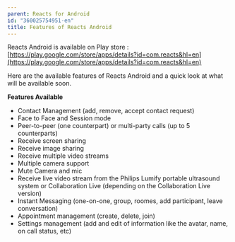 ```yaml
---
parent: Reacts for Android
id: "360025754951-en"
title: Features of Reacts Android
---
```

Reacts Android is available on Play store :[https://play.google.com/store/apps/details?id=com.reacts&hl=en](https://play.google.com/store/apps/details?id=com.reacts&hl=en)

Here are the available features of Reacts Android and a quick look at what will be available soon.

**Features Available**

*   Contact Management (add, remove, accept contact request)
*   Face to Face and Session mode
*   Peer-to-peer (one counterpart) or multi-party calls (up to 5 counterparts)
*   Receive screen sharing
*   Receive image sharing
*   Receive multiple video streams
*   Multiple camera support
*   Mute Camera and mic
*   Receive live video stream from the Philips Lumify portable ultrasound system or Collaboration Live (depending on the Collaboration Live version)
*   Instant Messaging (one-on-one, group, roomes, add participant, leave conversation)
*   Appointment management (create, delete, join)
*   Settings management (add and edit of information like the avatar, name, on call status, etc)


